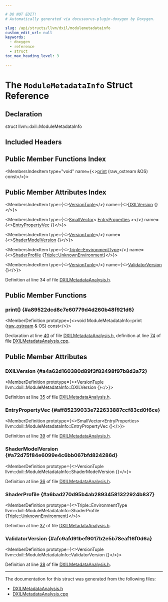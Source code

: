 ```yaml
---

# DO NOT EDIT!
# Automatically generated via docusaurus-plugin-doxygen by Doxygen.

slug: /api/structs/llvm/dxil/modulemetadatainfo
custom_edit_url: null
keywords:
  - doxygen
  - reference
  - struct
toc_max_heading_level: 3

---
```





# The `ModuleMetadataInfo` Struct Reference

<DoxygenPage pluginConfig={pluginConfig}>



## Declaration

<CodeBlock>struct llvm::dxil::ModuleMetadataInfo</CodeBlock>

## Included Headers

<IncludesList>
<IncludesListItem
  filePath="llvm/Analysis/DXILMetadataAnalysis.h"
  permalink="/docs/api/files/include/include/llvm/include/llvm/analysis/dxilmetadataanalysis-h"
  isLocal="true" />
</IncludesList>

## Public Member Functions Index

<MembersIndex>

<MembersIndexItem
  type="void"
  name={<><a href="#a89522dcd8c7e60779d4d260b48f921d6">print</a> (raw&#95;ostream &amp;OS) const</>}>
</MembersIndexItem>

</MembersIndex>

## Public Member Attributes Index

<MembersIndex>

<MembersIndexItem
  type={<><a href="/docs/api/classes/llvm/versiontuple">VersionTuple</a></>}
  name={<><a href="#a4a62d160380d89f3f82498f97b8d3a72">DXILVersion</a> &#123;&#125;</>}>
</MembersIndexItem>

<MembersIndexItem
  type={<><a href="/docs/api/classes/llvm/smallvector">SmallVector</a>&lt; <a href="/docs/api/structs/llvm/dxil/entryproperties">EntryProperties</a> &gt;</>}
  name={<><a href="#aff85239033e722633887ccf83cd0f6ce">EntryPropertyVec</a> &#123;&#125;</>}>
</MembersIndexItem>

<MembersIndexItem
  type={<><a href="/docs/api/classes/llvm/versiontuple">VersionTuple</a></>}
  name={<><a href="#a72d75f84e6099e4c6bb067bfd824286d">ShaderModelVersion</a> &#123;&#125;</>}>
</MembersIndexItem>

<MembersIndexItem
  type={<><a href="/docs/api/classes/llvm/triple/#a1778f5c464f88710033f7e11e84a9324">Triple::EnvironmentType</a></>}
  name={<><a href="#a6bad270d95b4ab28934581322924b837">ShaderProfile</a> &#123;<a href="/docs/api/classes/llvm/triple/#a1778f5c464f88710033f7e11e84a9324a6c32bcd90dff79307baf3147697ae1d3">Triple::UnknownEnvironment</a>&#125;</>}>
</MembersIndexItem>

<MembersIndexItem
  type={<><a href="/docs/api/classes/llvm/versiontuple">VersionTuple</a></>}
  name={<><a href="#afc9afd91bef9017b2e5b78eaf16f0d6a">ValidatorVersion</a> &#123;&#125;</>}>
</MembersIndexItem>

</MembersIndex>


Definition at line 34 of file <a href="/docs/api/files/include/include/llvm/include/llvm/analysis/dxilmetadataanalysis-h">DXILMetadataAnalysis.h</a>.

<SectionDefinition>

## Public Member Functions

### print() {#a89522dcd8c7e60779d4d260b48f921d6}

<MemberDefinition
  prototype={<>void ModuleMetadataInfo::print (<a href="/docs/api/classes/llvm/raw-ostream">raw&#95;ostream</a> &amp; OS) const</>}>

Declaration at line <a href="/docs/api/files/include/include/llvm/include/llvm/analysis/dxilmetadataanalysis-h/#l00040">40</a> of file <a href="/docs/api/files/include/include/llvm/include/llvm/analysis/dxilmetadataanalysis-h">DXILMetadataAnalysis.h</a>, definition at line <a href="/docs/api/files/lib/lib/analysis/dxilmetadataanalysis-cpp/#l00074">74</a> of file <a href="/docs/api/files/lib/lib/analysis/dxilmetadataanalysis-cpp">DXILMetadataAnalysis.cpp</a>.
</MemberDefinition>

</SectionDefinition>

<SectionDefinition>

## Public Member Attributes

### DXILVersion {#a4a62d160380d89f3f82498f97b8d3a72}

<MemberDefinition
  prototype={<>VersionTuple llvm::dxil::ModuleMetadataInfo::DXILVersion &#123;&#125;</>}>

Definition at line <a href="/docs/api/files/include/include/llvm/include/llvm/analysis/dxilmetadataanalysis-h/#l00035">35</a> of file <a href="/docs/api/files/include/include/llvm/include/llvm/analysis/dxilmetadataanalysis-h">DXILMetadataAnalysis.h</a>.
</MemberDefinition>

### EntryPropertyVec {#aff85239033e722633887ccf83cd0f6ce}

<MemberDefinition
  prototype={<>SmallVector&lt;EntryProperties&gt; llvm::dxil::ModuleMetadataInfo::EntryPropertyVec &#123;&#125;</>}>

Definition at line <a href="/docs/api/files/include/include/llvm/include/llvm/analysis/dxilmetadataanalysis-h/#l00039">39</a> of file <a href="/docs/api/files/include/include/llvm/include/llvm/analysis/dxilmetadataanalysis-h">DXILMetadataAnalysis.h</a>.
</MemberDefinition>

### ShaderModelVersion {#a72d75f84e6099e4c6bb067bfd824286d}

<MemberDefinition
  prototype={<>VersionTuple llvm::dxil::ModuleMetadataInfo::ShaderModelVersion &#123;&#125;</>}>

Definition at line <a href="/docs/api/files/include/include/llvm/include/llvm/analysis/dxilmetadataanalysis-h/#l00036">36</a> of file <a href="/docs/api/files/include/include/llvm/include/llvm/analysis/dxilmetadataanalysis-h">DXILMetadataAnalysis.h</a>.
</MemberDefinition>

### ShaderProfile {#a6bad270d95b4ab28934581322924b837}

<MemberDefinition
  prototype={<>Triple::EnvironmentType llvm::dxil::ModuleMetadataInfo::ShaderProfile &#123;<a href="/docs/api/classes/llvm/triple/#a1778f5c464f88710033f7e11e84a9324a6c32bcd90dff79307baf3147697ae1d3">Triple::UnknownEnvironment</a>&#125;</>}>

Definition at line <a href="/docs/api/files/include/include/llvm/include/llvm/analysis/dxilmetadataanalysis-h/#l00037">37</a> of file <a href="/docs/api/files/include/include/llvm/include/llvm/analysis/dxilmetadataanalysis-h">DXILMetadataAnalysis.h</a>.
</MemberDefinition>

### ValidatorVersion {#afc9afd91bef9017b2e5b78eaf16f0d6a}

<MemberDefinition
  prototype={<>VersionTuple llvm::dxil::ModuleMetadataInfo::ValidatorVersion &#123;&#125;</>}>

Definition at line <a href="/docs/api/files/include/include/llvm/include/llvm/analysis/dxilmetadataanalysis-h/#l00038">38</a> of file <a href="/docs/api/files/include/include/llvm/include/llvm/analysis/dxilmetadataanalysis-h">DXILMetadataAnalysis.h</a>.
</MemberDefinition>

</SectionDefinition>

<hr/>

The documentation for this struct was generated from the following files:

<ul>
<li><a href="/docs/api/files/include/include/llvm/include/llvm/analysis/dxilmetadataanalysis-h">DXILMetadataAnalysis.h</a></li>
<li><a href="/docs/api/files/lib/lib/analysis/dxilmetadataanalysis-cpp">DXILMetadataAnalysis.cpp</a></li>
</ul>

</DoxygenPage>
